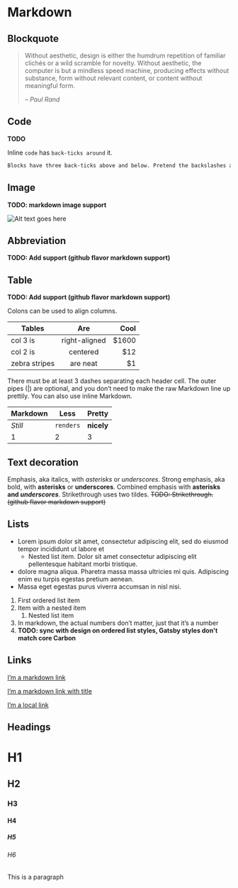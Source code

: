 # Markdown

## Blockquote

> Without aesthetic, design is either the humdrum repetition of familiar clichés or a wild scramble
> for novelty. Without aesthetic, the computer is but a mindless speed machine, producing effects
> without substance, form without relevant content, or content without meaningful form.
>
> <cite>– Paul Rand</cite>

## Code

**TODO**

Inline `code` has `back-ticks around` it.

```markdown Title
Blocks have three back-ticks above and below. Pretend the backslashes aren’t there.
```

## Image

**TODO: markdown image support**

![Alt text goes here](image.png)

## Abbreviation

**TODO: Add support (github flavor markdown support)**

## Table

**TODO: Add support (github flavor markdown support)**

Colons can be used to align columns.

| Tables        |      Are      |   Cool |
| ------------- | :-----------: | -----: |
| col 3 is      | right-aligned | \$1600 |
| col 2 is      |   centered    |   \$12 |
| zebra stripes |   are neat    |    \$1 |

There must be at least 3 dashes separating each header cell. The outer pipes (|) are optional, and
you don’t need to make the raw Markdown line up prettily. You can also use inline Markdown.

| Markdown | Less      | Pretty     |
| -------- | --------- | ---------- |
| _Still_  | `renders` | **nicely** |
| 1        | 2         | 3          |

## Text decoration

Emphasis, aka italics, with _asterisks_ or _underscores_. Strong emphasis, aka bold, with
**asterisks** or **underscores**. Combined emphasis with **asterisks and _underscores_**.
Strikethrough uses two tildes. ~~TODO: Strikethrough.(github flavor markdown support)~~

## Lists

- Lorem ipsum dolor sit amet, consectetur adipiscing elit, sed do eiusmod tempor incididunt ut
  labore et
  - Nested list item. Dolor sit amet consectetur adipiscing elit pellentesque habitant morbi
    tristique.
- dolore magna aliqua. Pharetra massa massa ultricies mi quis. Adipiscing enim eu turpis egestas
  pretium aenean.
- Massa eget egestas purus viverra accumsan in nisl nisi.

1. First ordered list item
2. Item with a nested item
   1. Nested list item
3. In markdown, the actual numbers don’t matter, just that it’s a number
4. **TODO: sync with design on ordered list styles, Gatsby styles don't match core Carbon**

## Links

[I’m a markdown link](https://www.carbondesignsystems.com)

[I’m a markdown link with title](https://www.carbondesignsystem.com 'Google’s Homepage')

[I’m a local link](/assets)

## Headings

# H1

## H2

### H3

#### H4

##### H5

###### H6

This is a paragraph
